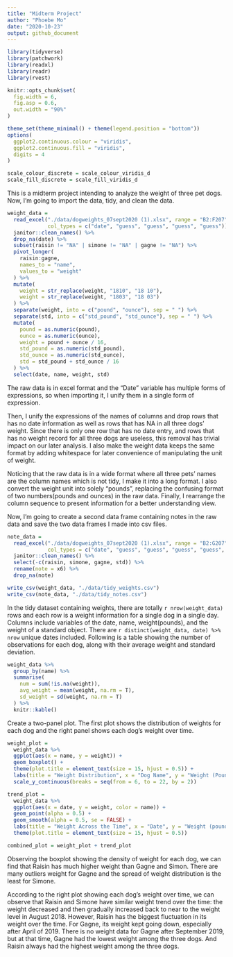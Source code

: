 ```yaml
---
title: "Midterm Project"
author: "Phoebe Mo"
date: "2020-10-23"
output: github_document
---
```


```r
library(tidyverse)
library(patchwork)
library(readxl)
library(readr)
library(rvest)

knitr::opts_chunk$set(
  fig.width = 6,
  fig.asp = 0.6,
  out.width = "90%"
)

theme_set(theme_minimal() + theme(legend.position = "bottom"))
options(
  ggplot2.continuous.colour = "viridis",
  ggplot2.continuous.fill = "viridis",
  digits = 4
)

scale_colour_discrete = scale_colour_viridis_d
scale_fill_discrete = scale_fill_viridis_d
```

This is a midterm project intending to analyze the weight of three pet dogs. Now,
I'm going to import the data, tidy, and clean the data.

```r
weight_data = 
  read_excel("./data/dogweights_07sept2020 (1).xlsx", range = "B2:F207",
             col_types = c("date", "guess", "guess", "guess", "guess")) %>%
  janitor::clean_names() %>%
  drop_na(date) %>%
  subset(raisin != "NA" | simone != "NA" | gagne != "NA") %>%
  pivot_longer(
    raisin:gagne,
    names_to = "name",
    values_to = "weight"
  ) %>%
  mutate(
    weight = str_replace(weight, "1810", "18 10"),
    weight = str_replace(weight, "1803", "18 03")
  ) %>%
  separate(weight, into = c("pound", "ounce"), sep = " ") %>%
  separate(std, into = c("std_pound", "std_ounce"), sep = " ") %>%
  mutate(
    pound = as.numeric(pound),
    ounce = as.numeric(ounce),
    weight = pound + ounce / 16,
    std_pound = as.numeric(std_pound),
    std_ounce = as.numeric(std_ounce),
    std = std_pound + std_ounce / 16
  ) %>%
  select(date, name, weight, std)
```

The raw data is in excel format and the "Date" variable has multiple forms of expressions, so when importing it, I unify them in a single form of expression.

Then, I unify the expressions of the names of columns and drop rows that has no date information as well as rows that has NA in all three dogs' weight. Since there is only one row that has no date entry, and rows that has no weight record for all three dogs are useless, this removal has trivial impact on our later analysis. I also make the weight data keeps the same format by adding whitespace for later convenience of manipulating the unit of weight.

Noticing that the raw data is in a wide format where all three pets' names are the column names which is not tidy, I make it into a long format. I also convert the weight unit into solely "pounds", replacing the confusing format of two numbers(pounds and ounces) in the raw data. Finally, I rearrange the column sequence to present information for a better understanding view.

Now, I'm going to create a second data frame containing notes in the raw data and save the two data frames I made into csv files.

```r
note_data = 
  read_excel("./data/dogweights_07sept2020 (1).xlsx", range = "B2:G207",
             col_types = c("date", "guess", "guess", "guess", "guess", "guess")) %>%
  janitor::clean_names() %>%
  select(-c(raisin, simone, gagne, std)) %>%
  rename(note = x6) %>%
  drop_na(note)

write_csv(weight_data, "./data/tidy_weights.csv")
write_csv(note_data, "./data/tidy_notes.csv")
```

In the tidy dataset containing weights, there are totally `r nrow(weight_data)` rows and each row is a weight information for a single dog in a single day. Columns include variables of the date, name, weight(pounds), and the weight of a standard object. There are `r distinct(weight_data, date) %>% nrow` unique dates included. Following is a table showing the number of observations for each dog, along with their average weight and standard deviation.

```r
weight_data %>%
  group_by(name) %>% 
  summarise(
    num = sum(!is.na(weight)),
    avg_weight = mean(weight, na.rm = T),
    sd_weight = sd(weight, na.rm = T)
  ) %>%
  knitr::kable()
```

Create a two-panel plot. The first plot shows  the distribution of weights for each dog and the right panel shows each dog's weight over time.

```r
weight_plot =
  weight_data %>%
  ggplot(aes(x = name, y = weight)) +
  geom_boxplot() +
  theme(plot.title = element_text(size = 15, hjust = 0.5)) +
  labs(title = "Weight Distribution", x = "Dog Name", y = "Weight (Pounds)") +
  scale_y_continuous(breaks = seq(from = 6, to = 22, by = 2))

trend_plot =
  weight_data %>%
  ggplot(aes(x = date, y = weight, color = name)) +
  geom_point(alpha = 0.5) +
  geom_smooth(alpha = 0.5, se = FALSE) +
  labs(title = "Weight Across the Time", x = "Date", y = "Weight (pounds)") +
  theme(plot.title = element_text(size = 15, hjust = 0.5))

combined_plot = weight_plot + trend_plot
```

Observing the boxplot showing the density of weight for each dog, we can find that Raisin has much higher weight than Gagne and Simon.  There are many outliers weight for Gagne and the spread of weight distribution is the least for Simone.

According to the right plot showing each dog's weight over time, we can observe that Raisin and Simone have similar weight trend over the time: the weight decreased and then gradually increased back to near to the weight level in August 2018. However, Raisin has the biggest fluctuation in its weight over the time. For Gagne, its weight kept going down, especially after April of 2019. There is no weight data for Gagne after September 2019, but at that time, Gagne had the lowest weight among the three dogs. And Raisin always had the highest weight among the three dogs.
